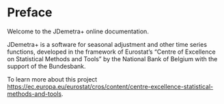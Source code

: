 # Preface {.unnumbered}

Welcome to the JDemetra+ online documentation.  

JDemetra+ is a software for seasonal adjustment and other time series functions, developed in the framework of Eurostat's "Centre of Excellence on Statistical Methods and Tools" by the National Bank of Belgium with the support of the Bundesbank.

To learn more about this project <https://ec.europa.eu/eurostat/cros/content/centre-excellence-statistical-methods-and-tools>.
